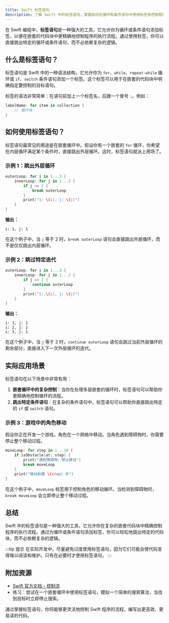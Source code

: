 ```yaml
---
title: Swift 标签语句
description: 了解 Swift 中的标签语句，掌握如何在循环和条件语句中使用标签来控制程序流程。
---
```


在 Swift 编程中，**标签语句**是一种强大的工具，它允许你为循环或条件语句添加标签，以便在嵌套的代码块中更精确地控制程序的执行流程。通过使用标签，你可以直接跳出特定的循环或条件语句，而不必依赖复杂的逻辑。

## 什么是标签语句？

标签语句是 Swift 中的一种语法结构，它允许你为 `for`、`while`、`repeat-while` 循环或 `if`、`switch` 条件语句添加一个标签。这个标签可以用于在嵌套的代码块中明确指定要控制的目标语句。

标签的语法非常简单：在语句前加上一个标签名，后跟一个冒号 `:`。例如：

```swift
labelName: for item in collection {
    // 循环体
}
```

## 如何使用标签语句？

标签语句最常见的用途是在嵌套循环中。假设你有一个嵌套的 `for` 循环，你希望在内层循环满足某个条件时，直接跳出外层循环。这时，标签语句就派上用场了。

### 示例 1：跳出外层循环

```swift
outerLoop: for i in 1...3 {
    innerLoop: for j in 1...3 {
        if j == 2 {
            break outerLoop
        }
        print("i: \(i), j: \(j)")
    }
}
```

**输出：**
```
i: 1, j: 1
```

在这个例子中，当 `j` 等于 2 时，`break outerLoop` 语句会直接跳出外层循环，而不是仅仅跳出内层循环。

### 示例 2：跳过特定迭代

```swift
outerLoop: for i in 1...3 {
    innerLoop: for j in 1...3 {
        if j == 2 {
            continue outerLoop
        }
        print("i: \(i), j: \(j)")
    }
}
```

**输出：**
```
i: 1, j: 1
i: 2, j: 1
i: 3, j: 1
```

在这个例子中，当 `j` 等于 2 时，`continue outerLoop` 语句会跳过当前外层循环的剩余部分，直接进入下一次外层循环的迭代。

## 实际应用场景

标签语句在以下场景中非常有用：

1. **嵌套循环中的复杂控制**：当你在处理多层嵌套的循环时，标签语句可以帮助你更精确地控制循环的流程。
2. **跳出特定条件语句**：在复杂的条件语句中，标签语句可以帮助你直接跳出特定的 `if` 或 `switch` 语句。

### 示例 3：游戏中的角色移动

假设你正在开发一个游戏，角色在一个网格中移动。当角色遇到障碍物时，你需要停止整个移动过程。

```swift
moveLoop: for step in 1...10 {
    if isObstacle(at: step) {
        print("遇到障碍物，停止移动")
        break moveLoop
    }
    print("移动到第 \(step) 步")
}
```

在这个例子中，`moveLoop` 标签用于控制角色的移动循环。当检测到障碍物时，`break moveLoop` 会立即停止整个移动过程。

## 总结

Swift 中的标签语句是一种强大的工具，它允许你在复杂的嵌套代码块中精确控制程序的执行流程。通过为循环或条件语句添加标签，你可以轻松地跳出特定的代码块，而不必依赖复杂的逻辑。

:::tip 提示
在实际开发中，尽量避免过度使用标签语句，因为它们可能会使代码变得难以阅读和维护。只有在必要时才使用标签语句。
:::

## 附加资源

- [Swift 官方文档 - 控制流](https://docs.swift.org/swift-book/LanguageGuide/ControlFlow.html)
- 练习：尝试在一个嵌套循环中使用标签语句，模拟一个简单的搜索算法，当找到目标时立即停止搜索。

通过掌握标签语句，你将能够更灵活地控制 Swift 程序的流程，编写出更高效、更易读的代码。